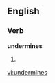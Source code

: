
==English==

===Verb===
'''undermines'''

# {{third-person singular of|[[undermine]]}}

[[vi:undermines]]